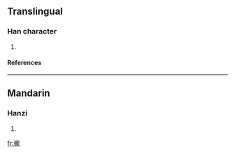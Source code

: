 ==Translingual==
===Han character===
{{Han char|rn=60|rad=彳|as=16|sn=19|four=2121<sub>1</sub>|canj=竹人卜月心 (HOYBP)}}
# {{defn|Han|sort=彳16}}
====References====
{{Han ref|kx=0372.130|dkj=10279|dj=0699.300|hdz=20851.060|uh=5FBF|ud=24511|bh=F240|bd=62016}}
----
==Mandarin==
===Hanzi===
{{cmn-hanzi|pin=[[lòng]] (long4)|wg=lung<sup>4</sup>}}
# {{defn|Mandarin}}

[[fr:徿]]